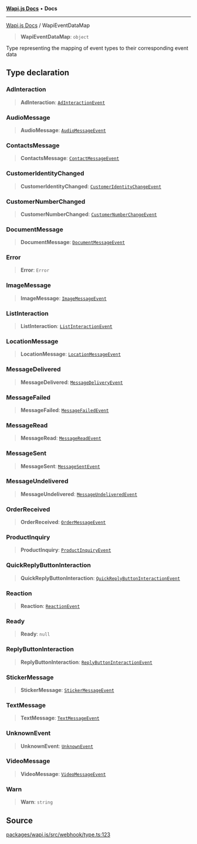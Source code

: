 [**Wapi.js Docs**](../README.mdx) • **Docs**

***

[Wapi.js Docs](../globals.mdx) / WapiEventDataMap

> **WapiEventDataMap**: `object`

Type representing the mapping of event types to their corresponding event data

## Type declaration

### AdInteraction

> **AdInteraction**: [`AdInteractionEvent`](../classes/AdInteractionEvent.mdx)

### AudioMessage

> **AudioMessage**: [`AudioMessageEvent`](../classes/AudioMessageEvent.mdx)

### ContactsMessage

> **ContactsMessage**: [`ContactMessageEvent`](../classes/ContactMessageEvent.mdx)

### CustomerIdentityChanged

> **CustomerIdentityChanged**: [`CustomerIdentityChangeEvent`](../classes/CustomerIdentityChangeEvent.mdx)

### CustomerNumberChanged

> **CustomerNumberChanged**: [`CustomerNumberChangeEvent`](../classes/CustomerNumberChangeEvent.mdx)

### DocumentMessage

> **DocumentMessage**: [`DocumentMessageEvent`](../classes/DocumentMessageEvent.mdx)

### Error

> **Error**: `Error`

### ImageMessage

> **ImageMessage**: [`ImageMessageEvent`](../classes/ImageMessageEvent.mdx)

### ListInteraction

> **ListInteraction**: [`ListInteractionEvent`](../classes/ListInteractionEvent.mdx)

### LocationMessage

> **LocationMessage**: [`LocationMessageEvent`](../classes/LocationMessageEvent.mdx)

### MessageDelivered

> **MessageDelivered**: [`MessageDeliveryEvent`](../classes/MessageDeliveryEvent.mdx)

### MessageFailed

> **MessageFailed**: [`MessageFailedEvent`](../classes/MessageFailedEvent.mdx)

### MessageRead

> **MessageRead**: [`MessageReadEvent`](../classes/MessageReadEvent.mdx)

### MessageSent

> **MessageSent**: [`MessageSentEvent`](../classes/MessageSentEvent.mdx)

### MessageUndelivered

> **MessageUndelivered**: [`MessageUndeliveredEvent`](../classes/MessageUndeliveredEvent.mdx)

### OrderReceived

> **OrderReceived**: [`OrderMessageEvent`](../classes/OrderMessageEvent.mdx)

### ProductInquiry

> **ProductInquiry**: [`ProductInquiryEvent`](../classes/ProductInquiryEvent.mdx)

### QuickReplyButtonInteraction

> **QuickReplyButtonInteraction**: [`QuickReplyButtonInteractionEvent`](../classes/QuickReplyButtonInteractionEvent.mdx)

### Reaction

> **Reaction**: [`ReactionEvent`](../classes/ReactionEvent.mdx)

### Ready

> **Ready**: `null`

### ReplyButtonInteraction

> **ReplyButtonInteraction**: [`ReplyButtonInteractionEvent`](../classes/ReplyButtonInteractionEvent.mdx)

### StickerMessage

> **StickerMessage**: [`StickerMessageEvent`](../classes/StickerMessageEvent.mdx)

### TextMessage

> **TextMessage**: [`TextMessageEvent`](../classes/TextMessageEvent.mdx)

### UnknownEvent

> **UnknownEvent**: [`UnknownEvent`](../classes/UnknownEvent.mdx)

### VideoMessage

> **VideoMessage**: [`VideoMessageEvent`](../classes/VideoMessageEvent.mdx)

### Warn

> **Warn**: `string`

## Source

[packages/wapi.js/src/webhook/type.ts:123](https://github.com/sarthakjdev/wapi.js/packages/wapi.js/src/webhook/type.ts?at=55950734d72fca04a6c87f7236ee551d251cec7e#line=123)
